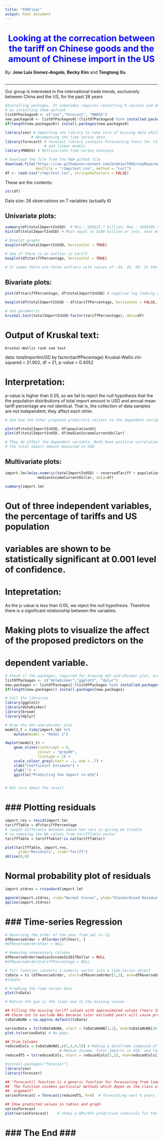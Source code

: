 ```yaml
---
title: "599Final"
output: html_document
---
```


<h1 align="center" style="color:blue">Looking at the correcation between the tariff on Chinese goods and the amount of Chinese import in the US</h1>

By: **Jose Luis Gomez-Angulo**, **Becky Kim** and **Tongtong Xu**
<br>
<br>

______

Our group is interested in the international trade trends, exclusively between China and the US, for the past 26 years



```r
#Installing packages. It sometimes requires restarting R session and delates variables
# So installing them upfront
listOfPackages0 <- c("zoo","forecast", "MARSS")  
new.packages0 <- listOfPackages0[!(listOfPackages0 %in% installed.packages()[,"Package"])]
if(length(new.packages0)) install.packages(new.packages0)

library(zoo) # Importing zoo library to take care of missing data while
            # decomposing the time series data
library(forecast) # forecast library contains forecasting funcs for time series
                  # and linear models
library(MARSS) # Multivariate time-series analasys

```

```r
# Download the file from the RAW github file
download.file("https://raw.githubusercontent.com/brmkim/599GroupRepo/master/tariff_import.csv", 
              destfile = "/tmp/test.csv", method = "curl")
df <- read.csv("/tmp/test.csv", stringsAsFactors = FALSE)
```

These are the contents:

```r
str(df)
```
Data size: 26 observations on 7 variables (actually 6)

## Univariate plots:

```r
summary(df$totalImportInUSD)  # Min.: USD$25.7 billion; Max.: USD$505.5 billion
hist(df$totalImportInUSD) # Most equal to $100 billion or less, next most frequent amount between 400 and 500 billion
```

```r
# Boxplot graphs
boxplot(df$totalImportInUSD, horizontal = TRUE)

# See if there is an outlier in tariff
boxplot(df$tariffPercentage, horizontal = TRUE)

# It seems there are three outliers with values of ~34, 35, 40. In the data table, they are tariffs in years 1992 (39.71), 1993 (37.10) and 1994 (33.32)
```

## Bivariate plots:

```r
plot(df$tariffPercentage, df$totalImportInUSD) # negative log looking graph relationship between tarrif and total imports

boxplot(df$totalImportInUSD ~ df$tariffPercentage, horizontal = FALSE, las = 2)
```

```r
# non parametric
kruskal.test(totalImportInUSD~factor(tariffPercentage), data=df)
```
# Output of Kruskal text:

 	Kruskal-Wallis rank sum test

data:  totalImportInUSD by factor(tariffPecentage)
Kruskal-Wallis chi-squared = 21.902, df = 21, p-value = 0.4052

# Interpretation:
 p-value is higher than 0.05, so we fail to reject the null hypothesis that the
 the population distributions of total import amount in USD and annual mean 
 tariff percentage are not identical. That is, the collection of data samples 
 are not independent; they affect each other. 

```r
# See how the other proposed predictors relates to the dependent variable

plot(df$totalImportInUSD, df$populationUS)
plot(df$totalImportInUSD, df$medianIncomeCurrentDollar)

# They do affect the dependent variable. Both have positive correlation to
# the total import amount measured in USD
```

## Multivariate plots:

```r

import.lm=lm(as.numeric(totalImportInUSD) ~ reversedTariff + populationUS + 
               medianIncomeCurrentDollar, data=df)

summary(import.lm)
```

# Out of three independent variables, the percentage of tariffs and US population 
# variables are shown to be statistically significant at 0.001 level of confidence.

# Intepretation:  
As the p-value is less than 0.05, we reject the null hypothesis. Therefore
there is a significant relationship between the variables. 


# Making plots to visualize the affect of the proposed predictors on the 
# dependent variable.
```r
# Check if the packages, required for drawing dot-and-whisker plot, are installed. # If not, install them
listOfPackages <- c("dotwhisker","ggplot2", "dplyr")  
new.packages <- listOfPackages[!(listOfPackages %in% installed.packages()[,"Package"])]
if(length(new.packages)) install.packages(new.packages)

# Call the libraries
library(ggplot2)
library(dotwhisker)
library(broom)
library(dplyr)

```

```r
# Draw the dot-and-whisker plot
model1_t = tidy(import.lm) %>%   
    mutate(model = "Model 1")

dwplot(model1_t) +
    geom_vline(xintercept = 0, 
               colour = "grey60", 
               linetype = 2) +
    scale_colour_grey(start = .1, end = .7) +
    xlab("Coefficeint Estimate") +
    ylab("") +
    ggtitle("Predicting the Import in US$")
    

# Not sure about the result
```



# ### Plotting residuals ###
```r
import.res = resid(import.lm)
tariffTable = df$tariffPercentage
# length difference between above two vars is giving me trouble
# so removing the NA values from tariffTable vector
tariffTable = tariffTable[!is.na(tariffTable)]

plot(tariffTable, import.res,
      ylab="Residuals", xlab="Tariff")
abline(0,0)
```
# Normal probability plot of residuals
```r
import.stdres = rstandard(import.lm)

qqnorm(import.stdres, xlab="Normal Scores", ylab="Standardized Residuals")
qqline(import.stdres)
```



# ### Time-series Regression ###
```r
# Reversing the order of the year from sml to lg
dfReverseOrder = df[order(df$Year), ]
#dfReverseOrder$Year = NULL

# Removing unnecessary columns
dfReverseOrder$medianIncomeIn2017Dollar = NULL
#dfReverseOrder$tariffPercentage = NULL

# ts() function converts a numeric vector into a time-series object
tsData = ts (dfReverseOrder, start=dfReverseOrder[1,1], end=dfReverseOrder[26,1], frequency=1) # yearly data
#tsData
```

```r
# Graphing the time-series data
plot(tsData)

# Notice the gap in the lines due to the missing values
```




```r
## Filling the missing tariff values with approximated values (Years 1995, 2012, 2013) 
## Chose not to exclude NAs because later excluded years will cause probelms
tsDataNoNA = na.approx.default(tsData)

seriesData = ts(tsDataNoNA, start = tsDataNoNA[1,1], end=tsDataNoNA[26,1])
plot.ts(seriesData) # No gaps

## Trim Columns
reducedCols = tsDataNoNA[,c(1,3,4,5)] # Making a dataframe composed of 
                         # Median Income, Total Imports in USD, and Tariff %
reducedTS = ts(reducedCols, start = reducedCols[1,1], end=reducedCols[26,1])
```

```r

#install.packages("forecast")
library(zoo)
library(forecast)

## "forecast() function is a generic function for forecasting from time series models.
##  The function invokes particular methods which depen on the class of the first 
##  argument"
seriesForecast = forecast(reducedTS, h=8)  # forecasting next 8 years

## Show predicted values in tables and graph
seriesForecast
plot(seriesForecast)    # shows a 80%/95% prediction intervals for the forecast 

```


# ### The End ### #

























<!-- # #### Now, trying to use the model to predict 2018 import amount.... -->
<!-- ```{r} -->
<!-- coeffs = coefficients(import.lm); coeffs -->
<!-- ``` -->
<!-- # Coefficients outcome: -->
<!--               (Intercept)          tariffPercentage              populationUS  -->
<!--             -2.935786e+12              4.933806e+09              1.099799e+04  -->
<!-- medianIncomeCurrentDollar  -->
<!--             -4.312043e+06  -->

<!-- # If tariff increases to 33.5% (8.5% + 25%) as proposed in 2018 by the Trump  -->
<!-- # Administration,  -->
<!-- # New paramer values : -->
<!-- #    Population2018 population estimation (estimated on July 1, 2018) was    -->
<!-- #        327,167,434  -->
<!-- #       (https://www.census.gov/quickfacts/fact/table/US/PST045218#PST045218) -->
<!-- #    Median income in 2018 was  -->
<!-- # using our regression model we maysee the import amount in USD to be... -->
<!-- ```{r} -->
<!-- tariff = 33.5 -->
<!-- importInUSD2019 = coeffs[1] + coeffs[2]*tariff + coeffs[3] -->
<!-- importInUSD2019 -->
<!-- ``` -->
<!--    (Intercept)  -->
<!-- -2.812441e+12  -->
<!-- # ... decreasing by USD$..... blah blah -->

<!-- # Alternative method for prediction using our model -->
<!-- ```{r} -->
<!-- newdata = data.frame(tariff=33.5) -->
<!-- dfPredict = predict(import.lm, tariffPercentage=newdata) -->
<!-- dfPredict -->
<!-- ``` -->
<!-- # predict() outcome: -->
<!--            1            2            3            4            7            8  -->
<!-- 511303976435 483360617469 473215897556 449495497404 381989585470 361077590101  -->
<!--            9           10           11           12           13           14  -->
<!-- 336199886883 306576692279 282259162765 258913431797 233430910894 211984431401  -->
<!--           15           16           17           18           19           20  -->
<!-- 187091267029 170560736531 143947205996 122898077165  97537923124  50353268299  -->
<!--           21           22           24           25           26  -->
<!--  22937669858  28830294996  39852043818  35989317794  20729614937  -->

<!-- # Imports in USD from all years are decreased. For example, 2017 value was  -->
<!-- 505470000000 and the predicted value is 511303976435. The differnce is  -->
<!-- ```{r} -->
<!-- "Predicted Value: "   -->
<!-- dfPredict[1] -->
<!-- "Existing Value: "   -->
<!-- df$totalImportInUSD[1] -->
<!-- "Difference: "  -->
<!-- df$totalImportInUSD[1] - dfPredict[1] -->
<!-- ``` -->
<!-- # Output: -->
<!-- [1] "Predicted Value: " -->
<!--           1  -->
<!-- 5.11304e+11  -->
<!-- [1] "Existing Value: " -->
<!-- [1] 5.0547e+11 -->
<!-- [1] "Difference: " -->
<!--           1  -->
<!-- -5833976435  -->
<!-- # Why is this negative... Probably the data is not normally distributed? I need to look into it.  -->

<!-- # Confidence interval for lm -->
<!-- ```{r} -->
<!-- predict(import.lm, tariffPercentage=newdata, interval="confidence") -->
<!-- ``` -->


